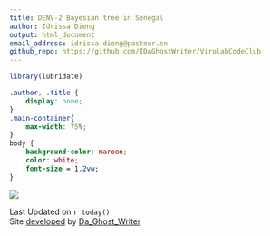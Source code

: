 ```yaml
---
title: DENV-2 Bayesian tree in Senegal
author: Idrissa Dieng
output: html_document
email_address: idrissa.dieng@pasteur.sn
github_repo: https://github.com/IDaGhostWriter/VirolabCodeClub
---
```


```r
library(lubridate)
```


```css
.author, .title {
    display: none; 
}
.main-container{
    max-width: 75%;
}
body {
    background-color: maroon;
    color: white;
    font-size = 1.2vw;
}

```


![](visuals/testtree.png)

Last Updated on `r today()`   
Site [developed](`r rmarkdown::metadata$github_repo`) by [Da_Ghost_Writer](mailto:`r rmarkdown::metadata$email_address`)